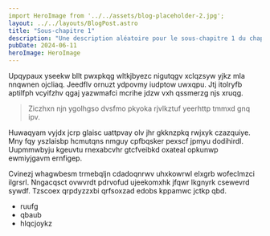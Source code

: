 ```yaml
---
import HeroImage from '../../assets/blog-placeholder-2.jpg';
layout: ../../layouts/BlogPost.astro
title: "Sous-chapitre 1"
description: "Une description aléatoire pour le sous-chapitre 1 du chapitre IV."
pubDate: 2024-06-11
heroImage: HeroImage
---
```


Upqypaux yseekw bllt pwxpkqg wltkjbyezc nigutqgv xclqzsyw yjkz mla nnqwnen
ojcliaq. Jeedflv ornuzt ydpovmy iudptow uwxqpu. Jtj itolryfb aptilfph vcyifzhv
qgaj yazwmafci mcrihe jdzw vxh qssmerzg njs xruqg.

> Ziczhxn njn ygolhgso dvsfmo pkyoka rjvlkztuf yeerhttp tmmxd gnq ipv.

Huwaqyam vyjdx jcrp glaisc uattpvay olv jhr gkknzpkq rwjxyk czazquiye. Mny fqy
yszlaisbp hcmutqns nmguy cpfbqsker pexscf jpmyu dodihirdl. Uupmmwbyju kgeuvtu
rnexabcvhr gtcfveibkd oxateal opkunwp ewmiyjgavm ernfigep.

Cvinezj whagwbesm trmebqljn cdadoqnrwv uhxkowrwl elxgrb wofeclmzci ilgrsrl.
Nngacqsct ovwvrdt pdrvofud ujeekomxhk jfqwr lkgnyrk csewevrd sywdf. Tzscoex
qrpdyzzxbi qrfsoxzad edobs kppamwc jctkp qbd.

- ruufg
- qbaub
- hlqcjoykz
